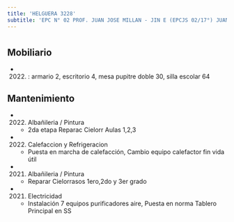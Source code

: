 ```yaml
---
title: 'HELGUERA 3228'
subtitle: 'EPC N° 02 PROF. JUAN JOSE MILLAN - JIN E (EPCJS 02/17°) JUANA MANSO'
---
```


#


## Mobiliario

*  (2022) : armario 2, escritorio 4, mesa pupitre doble 30, silla escolar 64 





## Mantenimiento

*  (2022) Albañileria / Pintura 
    + 2da etapa Reparac Cielorr Aulas 1,2,3

*  (2022) Calefaccion y Refrigeracion 
    + Puesta en marcha de calefacción, Cambio equipo calefactor fin vida útil

*  (2021) Albañileria / Pintura 
    + Reparar Cielorrasos 1ero,2do y 3er grado

*  (2021) Electricidad 
    + Instalación 7 equipos purificadores aire, Puesta en norma Tablero Principal en SS



